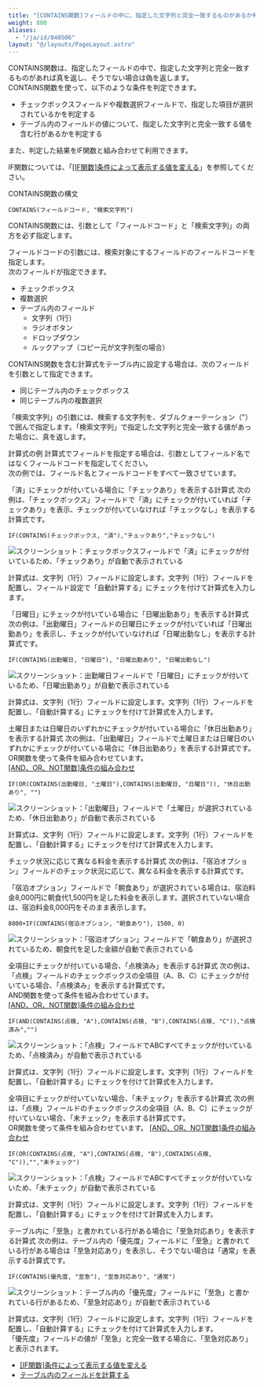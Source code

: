 ```yaml
---
title: "[CONTAINS関数]フィールドの中に、指定した文字列と完全一致するものがあるか判定する"
weight: 800
aliases:
  - "/ja/id/040506"
layout: "@/layouts/PageLayout.astro"
---
```




CONTAINS関数は、指定したフィールドの中で、指定した文字列と完全一致するものがあれば真を返し、そうでない場合は偽を返します。  
CONTAINS関数を使って、以下のような条件を判定できます。

* チェックボックスフィールドや複数選択フィールドで、指定した項目が選択されているかを判定する
* テーブル内のフィールドの値について、指定した文字列と完全一致する値を含む行があるかを判定する

また、判定した結果をIF関数と組み合わせて利用できます。

<Reference>

IF関数については、「[[IF関数]条件によって表示する値を変える](/k/ja/id/040505.html)」を参照してください。

</Reference>

<Heading id="autocalc_multichoice_contains_10">CONTAINS関数の構文</Heading>
```plaintext {copy=true}
CONTAINS(フィールドコード, "検索文字列")

```

CONTAINS関数には、引数として「フィールドコード」と「検索文字列」の両方を必ず指定します。

フィールドコードの引数には、検索対象にするフィールドのフィールドコードを指定します。  
次のフィールドが指定できます。

* チェックボックス
* 複数選択
* テーブル内のフィールド
  * 文字列（1行）
  * ラジオボタン
  * ドロップダウン
  * ルックアップ（コピー元が文字列型の場合）

CONTAINS関数を含む計算式をテーブル内に設定する場合は、次のフィールドを引数として指定できます。

* 同じテーブル内のチェックボックス
* 同じテーブル内の複数選択

「検索文字列」の引数には、検索する文字列を、ダブルクォーテーション（"）で囲んで指定します。「検索文字列」で指定した文字列と完全一致する値があった場合に、真を返します。

<Heading id="autocalc_multichoice_contains_20">計算式の例</Heading>
計算式でフィールドを指定する場合は、引数としてフィールド名ではなくフィールドコードを指定してください。  
次の例では、フィールド名とフィールドコードをすべて一致させています。

<Heading level={3} id="autocalc_multichoice_contains_2010">「済」にチェックが付いている場合に「チェックあり」を表示する計算式</Heading>
次の例は、「チェックボックス」フィールドで「済」にチェックが付いていれば「チェックあり」を表示、チェックが付いていなければ「チェックなし」を表示する計算式です。

```plaintext {copy=true}
IF(CONTAINS(チェックボックス, "済"),"チェックあり","チェックなし")

```

<Img src="/k/kintone/img-ja/multichoice-autocalc_02.png" alt="スクリーンショット：チェックボックスフィールドで「済」にチェックが付いているため、「チェックあり」が自動で表示されている" />

計算式は、文字列（1行）フィールドに設定します。文字列（1行）フィールドを配置し、フィールド設定で「自動計算する」にチェックを付けて計算式を入力します。

<Heading level={3} id="autocalc_multichoice_contains_2020">「日曜日」にチェックが付いている場合に「日曜出勤あり」を表示する計算式</Heading>
次の例は、「出勤曜日」フィールドの日曜日にチェックが付いていれば「日曜出勤あり」を表示し、チェックが付いていなければ「日曜出勤なし」を表示する計算式です。

```plaintext {copy=true}
IF(CONTAINS(出勤曜日, "日曜日"), "日曜出勤あり", "日曜出勤なし")

```

<Img src="/k/kintone/img-ja/contains_01.png" alt="スクリーンショット：出勤曜日フィールドで「日曜日」にチェックが付いているため、「日曜出勤あり」が自動で表示されている" />

計算式は、文字列（1行）フィールドに設定します。文字列（1行）フィールドを配置し、「自動計算する」にチェックを付けて計算式を入力します。

<Heading level={3} id="autocalc_multichoice_contains_2030">土曜日または日曜日のいずれかにチェックが付いている場合に「休日出勤あり」を表示する計算式</Heading>
次の例は、「出勤曜日」フィールドで土曜日または日曜日のいずれかにチェックが付いている場合に「休日出勤あり」を表示する計算式です。  
OR関数を使って条件を組み合わせています。  
[[AND、OR、NOT関数]条件の組み合わせ](/k/ja/id/040496.html)

```plaintext {copy=true}
IF(OR(CONTAINS(出勤曜日, "土曜日"),CONTAINS(出勤曜日, "日曜日")), "休日出勤あり", "")

```

<Img src="/k/kintone/img-ja/multichoice_autocalc_03.png" alt="スクリーンショット：「出勤曜日」フィールドで「土曜日」が選択されているため、「休日出勤あり」が自動で表示されている" />

計算式は、文字列（1行）フィールドに設定します。文字列（1行）フィールドを配置し、「自動計算する」にチェックを付けて計算式を入力します。

<Heading level={3} id="autocalc_multichoice_contains_2040">チェック状況に応じて異なる料金を表示する計算式</Heading>
次の例は、「宿泊オプション」フィールドのチェック状況に応じて、異なる料金を表示する計算式です。

「宿泊オプション」フィールドで「朝食あり」が選択されている場合は、宿泊料金8,000円に朝食代1,500円を足した料金を表示します。選択されていない場合は、宿泊料金8,000円をそのまま表示します。

```plaintext {copy=true}
8000+IF(CONTAINS(宿泊オプション, "朝食あり"), 1500, 0)

```

<Img src="/k/kintone/img-ja/multichoice-autocalc_10.png" alt="スクリーンショット：「宿泊オプション」フィールドで「朝食あり」が選択されているため、朝食代を足した金額が自動で表示されている" />

<Heading level={3} id="autocalc_multichoice_contains_2050">全項目にチェックが付いている場合、「点検済み」を表示する計算式</Heading>
次の例は、「点検」フィールドのチェックボックスの全項目（A、B、C）にチェックが付いている場合、「点検済み」を表示する計算式です。  
AND関数を使って条件を組み合わせています。  
[[AND、OR、NOT関数]条件の組み合わせ](/k/ja/id/040496.html)

```plaintext {copy=true}
IF(AND(CONTAINS(点検, "A"),CONTAINS(点検, "B"),CONTAINS(点検, "C")),"点検済み","")

```

<Img src="/k/kintone/img-ja/multichoice_autocalc_05.png" alt="スクリーンショット：「点検」フィールドでABCすべてチェックが付いているため、「点検済み」が自動で表示されている" />

計算式は、文字列（1行）フィールドに設定します。文字列（1行）フィールドを配置し、「自動計算する」にチェックを付けて計算式を入力します。

<Heading level={3} id="autocalc_multichoice_contains_2060">全項目にチェックが付いていない場合、「未チェック」を表示する計算式</Heading>
次の例は、「点検」フィールドのチェックボックスの全項目（A、B、C）にチェックが付いていない場合、「未チェック」を表示する計算式です。  
OR関数を使って条件を組み合わせています。
[[AND、OR、NOT関数]条件の組み合わせ](/k/ja/id/040496.html)

```plaintext {copy=true}
IF(OR(CONTAINS(点検, "A"),CONTAINS(点検, "B"),CONTAINS(点検, "C")),"","未チェック")

```

<Img src="/k/kintone/img-ja/multichoice_autocalc_07.png" alt="スクリーンショット：「点検」フィールドでABCすべてチェックが付いていないため、「未チェック」が自動で表示されている" />

計算式は、文字列（1行）フィールドに設定します。文字列（1行）フィールドを配置し、「自動計算する」にチェックを付けて計算式を入力します。

<Heading level={3} id="autocalc_multichoice_contains_2070">テーブル内に「至急」と書かれている行がある場合に「至急対応あり」を表示する計算式</Heading>
次の例は、テーブル内の「優先度」フィールドに「至急」と書かれている行がある場合は「至急対応あり」を表示し、そうでない場合は「通常」を表示する計算式です。

```plaintext {copy=true}
IF(CONTAINS(優先度, "至急"), "至急対応あり", "通常")

```

<Img src="/k/kintone/img-ja/multichoice_contains_01.png" alt="スクリーンショット：テーブル内の「優先度」フィールドに「至急」と書かれている行があるため、「至急対応あり」が自動で表示されている" />

計算式は、文字列（1行）フィールドに設定します。文字列（1行）フィールドを配置し、「自動計算する」にチェックを付けて計算式を入力します。  
「優先度」フィールドの値が「至急」と完全一致する場合に、「至急対応あり」と表示されます。

<Reference>

* [[IF関数]条件によって表示する値を変える](/k/ja/id/040505.html)
* [テーブル内のフィールドを計算する](/k/ja/id/040510.html)

</Reference>
